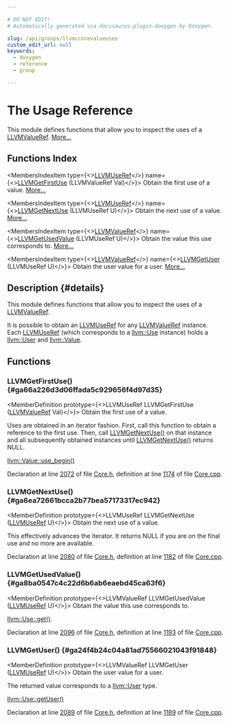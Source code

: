 ```yaml
---

# DO NOT EDIT!
# Automatically generated via docusaurus-plugin-doxygen by Doxygen.

slug: /api/groups/llvmccorevalueuses
custom_edit_url: null
keywords:
  - doxygen
  - reference
  - group

---
```





# The Usage Reference

<DoxygenPage pluginConfig={pluginConfig}>

This module defines functions that allow you to inspect the uses of a <a href="/docs/api/groups/llvmcsupporttypes/#ga113ce952344691b8304a43a314f8be17">LLVMValueRef</a>. <a href="#details">More...</a>

## Functions Index

<MembersIndex>

<MembersIndexItem
  type={<><a href="/docs/api/groups/llvmcsupporttypes/#gab30423fe4582af30d65061fddc7398d7">LLVMUseRef</a></>}
  name={<><a href="#ga66a226d3d06ffada5c929656f4d97d35">LLVMGetFirstUse</a> (LLVMValueRef Val)</>}>
Obtain the first use of a value. <a href="#ga66a226d3d06ffada5c929656f4d97d35">More...</a>
</MembersIndexItem>

<MembersIndexItem
  type={<><a href="/docs/api/groups/llvmcsupporttypes/#gab30423fe4582af30d65061fddc7398d7">LLVMUseRef</a></>}
  name={<><a href="#ga6ea72661bcca2b77bea57173317ec942">LLVMGetNextUse</a> (LLVMUseRef U)</>}>
Obtain the next use of a value. <a href="#ga6ea72661bcca2b77bea57173317ec942">More...</a>
</MembersIndexItem>

<MembersIndexItem
  type={<><a href="/docs/api/groups/llvmcsupporttypes/#ga113ce952344691b8304a43a314f8be17">LLVMValueRef</a></>}
  name={<><a href="#ga8ba0547c4c22d6b6ab6eaebd45ca63f6">LLVMGetUsedValue</a> (LLVMUseRef U)</>}>
Obtain the value this use corresponds to. <a href="#ga8ba0547c4c22d6b6ab6eaebd45ca63f6">More...</a>
</MembersIndexItem>

<MembersIndexItem
  type={<><a href="/docs/api/groups/llvmcsupporttypes/#ga113ce952344691b8304a43a314f8be17">LLVMValueRef</a></>}
  name={<><a href="#ga24f4b24c04a81ad75566021043f91848">LLVMGetUser</a> (LLVMUseRef U)</>}>
Obtain the user value for a user. <a href="#ga24f4b24c04a81ad75566021043f91848">More...</a>
</MembersIndexItem>

</MembersIndex>

## Description {#details}

This module defines functions that allow you to inspect the uses of a <a href="/docs/api/groups/llvmcsupporttypes/#ga113ce952344691b8304a43a314f8be17">LLVMValueRef</a>.

It is possible to obtain an <a href="/docs/api/groups/llvmcsupporttypes/#gab30423fe4582af30d65061fddc7398d7">LLVMUseRef</a> for any <a href="/docs/api/groups/llvmcsupporttypes/#ga113ce952344691b8304a43a314f8be17">LLVMValueRef</a> instance. Each <a href="/docs/api/groups/llvmcsupporttypes/#gab30423fe4582af30d65061fddc7398d7">LLVMUseRef</a> (which corresponds to a <a href="/docs/api/classes/llvm/use">llvm::Use</a> instance) holds a <a href="/docs/api/classes/llvm/user">llvm::User</a> and <a href="/docs/api/classes/llvm/value">llvm::Value</a>.

<SectionDefinition>

## Functions

### LLVMGetFirstUse() {#ga66a226d3d06ffada5c929656f4d97d35}

<MemberDefinition
  prototype={<>LLVMUseRef LLVMGetFirstUse (<a href="/docs/api/groups/llvmcsupporttypes/#ga113ce952344691b8304a43a314f8be17">LLVMValueRef</a> Val)</>}>
Obtain the first use of a value.

Uses are obtained in an iterator fashion. First, call this function to obtain a reference to the first use. Then, call <a href="#ga6ea72661bcca2b77bea57173317ec942">LLVMGetNextUse()</a> on that instance and all subsequently obtained instances until <a href="#ga6ea72661bcca2b77bea57173317ec942">LLVMGetNextUse()</a> returns NULL.


<SectionUser title="See Also">
<a href="/docs/api/classes/llvm/value/#a413abcab8dbc3900fc2fde96a5d8fca6">llvm::Value::use&#95;begin()</a>
</SectionUser>

Declaration at line <a href="/docs/api/files/include/include/llvm-c/core-h/#l02072">2072</a> of file <a href="/docs/api/files/include/include/llvm-c/core-h">Core.h</a>, definition at line <a href="/docs/api/files/lib/lib/ir/core-cpp/#l01174">1174</a> of file <a href="/docs/api/files/lib/lib/ir/core-cpp">Core.cpp</a>.
</MemberDefinition>

### LLVMGetNextUse() {#ga6ea72661bcca2b77bea57173317ec942}

<MemberDefinition
  prototype={<>LLVMUseRef LLVMGetNextUse (<a href="/docs/api/groups/llvmcsupporttypes/#gab30423fe4582af30d65061fddc7398d7">LLVMUseRef</a> U)</>}>
Obtain the next use of a value.

This effectively advances the iterator. It returns NULL if you are on the final use and no more are available.

Declaration at line <a href="/docs/api/files/include/include/llvm-c/core-h/#l02080">2080</a> of file <a href="/docs/api/files/include/include/llvm-c/core-h">Core.h</a>, definition at line <a href="/docs/api/files/lib/lib/ir/core-cpp/#l01182">1182</a> of file <a href="/docs/api/files/lib/lib/ir/core-cpp">Core.cpp</a>.
</MemberDefinition>

### LLVMGetUsedValue() {#ga8ba0547c4c22d6b6ab6eaebd45ca63f6}

<MemberDefinition
  prototype={<>LLVMValueRef LLVMGetUsedValue (<a href="/docs/api/groups/llvmcsupporttypes/#gab30423fe4582af30d65061fddc7398d7">LLVMUseRef</a> U)</>}>
Obtain the value this use corresponds to.

<SectionUser title="See Also">
<a href="/docs/api/classes/llvm/use/#ad77c21b5dd2c8765f87e3fb054d68def">llvm::Use::get()</a>.
</SectionUser>

Declaration at line <a href="/docs/api/files/include/include/llvm-c/core-h/#l02096">2096</a> of file <a href="/docs/api/files/include/include/llvm-c/core-h">Core.h</a>, definition at line <a href="/docs/api/files/lib/lib/ir/core-cpp/#l01193">1193</a> of file <a href="/docs/api/files/lib/lib/ir/core-cpp">Core.cpp</a>.
</MemberDefinition>

### LLVMGetUser() {#ga24f4b24c04a81ad75566021043f91848}

<MemberDefinition
  prototype={<>LLVMValueRef LLVMGetUser (<a href="/docs/api/groups/llvmcsupporttypes/#gab30423fe4582af30d65061fddc7398d7">LLVMUseRef</a> U)</>}>
Obtain the user value for a user.

The returned value corresponds to a <a href="/docs/api/classes/llvm/user">llvm::User</a> type.


<SectionUser title="See Also">
<a href="/docs/api/classes/llvm/use/#a53a48d67682705c5f7f06ffc850fd622">llvm::Use::getUser()</a>
</SectionUser>

Declaration at line <a href="/docs/api/files/include/include/llvm-c/core-h/#l02089">2089</a> of file <a href="/docs/api/files/include/include/llvm-c/core-h">Core.h</a>, definition at line <a href="/docs/api/files/lib/lib/ir/core-cpp/#l01189">1189</a> of file <a href="/docs/api/files/lib/lib/ir/core-cpp">Core.cpp</a>.
</MemberDefinition>

</SectionDefinition>

</DoxygenPage>
